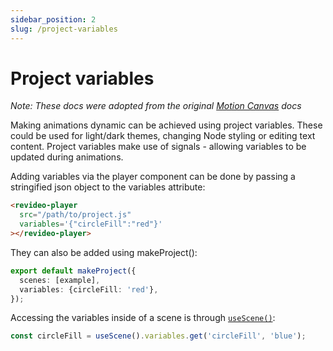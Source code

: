 ```yaml
---
sidebar_position: 2
slug: /project-variables
---
```


# Project variables

*Note: These docs were adopted from the original [Motion Canvas](https://motioncanvas.io/docs/) docs*

Making animations dynamic can be achieved using project variables. These could
be used for light/dark themes, changing Node styling or editing text content.
Project variables make use of signals - allowing variables to be updated during
animations.

Adding variables via the player component can be done by passing a stringified
json object to the variables attribute:

```html
<revideo-player
  src="/path/to/project.js"
  variables='{"circleFill":"red"}'
></revideo-player>
```

They can also be added using makeProject():

```ts
export default makeProject({
  scenes: [example],
  variables: {circleFill: 'red'},
});
```

Accessing the variables inside of a scene is through
[`useScene()`](/api/core/utils#useScene):

```ts
const circleFill = useScene().variables.get('circleFill', 'blue');
```
